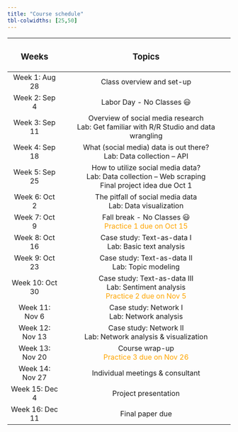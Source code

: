 ```yaml
---
title: "Course schedule"
tbl-colwidths: [25,50]
---
```


+-----------------+------------------------------------------------------+
| ### Weeks       | ### Topics                                           |
+:===============:+:====================================================:+
| Week 1: Aug 28  | Class overview and set-up                            |
+-----------------+------------------------------------------------------+
| Week 2: Sep 4   | Labor Day - No Classes 😃                            |
+-----------------+------------------------------------------------------+
| Week 3: Sep 11  | Overview of social media research\                   |
|                 | Lab: Get familiar with R/R Studio and data wrangling |
+-----------------+------------------------------------------------------+
| Week 4: Sep 18  | What (social media) data is out there?\              |
|                 | Lab: Data collection -- API                          |
+-----------------+------------------------------------------------------+
| Week 5: Sep 25  | How to utilize social media data?\                   |
|                 | Lab: Data collection -- Web scraping\                |
|                 | Final project idea due Oct 1                         |
+-----------------+------------------------------------------------------+
| Week 6: Oct 2   | The pitfall of social media data\                    |
|                 | Lab: Data visualization                              |
+-----------------+------------------------------------------------------+
| Week 7: Oct 9   | Fall break - No Classes 😃\                          |
|                 | [Practice 1 due on Oct 15]{style="color:orange;"}    |
+-----------------+------------------------------------------------------+
| Week 8: Oct 16  | Case study: Text-as-data I\                          |
|                 | Lab: Basic text analysis                             |
+-----------------+------------------------------------------------------+
| Week 9: Oct 23  | Case study: Text-as-data II\                         |
|                 | Lab: Topic modeling                                  |
+-----------------+------------------------------------------------------+
| Week 10: Oct 30 | Case study: Text-as-data III\                        |
|                 | Lab: Sentiment analysis\                             |
|                 | [Practice 2 due on Nov 5]{style="color:orange;"}     |
+-----------------+------------------------------------------------------+
| Week 11: Nov 6  | Case study: Network I\                               |
|                 | Lab: Network analysis                                |
+-----------------+------------------------------------------------------+
| Week 12: Nov 13 | Case study: Network II\                              |
|                 | Lab: Network analysis & visualization                |
+-----------------+------------------------------------------------------+
| Week 13: Nov 20 | Course wrap-up\                                      |
|                 | [Practice 3 due on Nov 26]{style="color:orange;"}    |
+-----------------+------------------------------------------------------+
| Week 14: Nov 27 | Individual meetings & consultant                     |
+-----------------+------------------------------------------------------+
| Week 15: Dec 4  | Project presentation                                 |
+-----------------+------------------------------------------------------+
| Week 16: Dec 11 | Final paper due                                      |
+-----------------+------------------------------------------------------+
